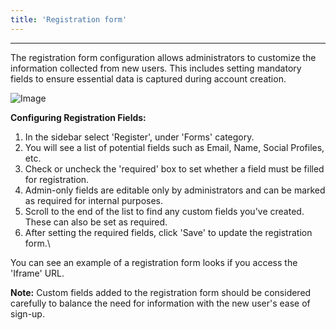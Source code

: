 ```yaml
---
title: 'Registration form'
---
```


---

The registration form configuration allows administrators to customize the information collected from new users. This includes setting mandatory fields to ensure essential data is captured during account creation.

![Image](/images/platform/Screenshot-2024-02-28-at-17.53.11.png)

**Configuring Registration Fields:**

1. In the sidebar select 'Register', under 'Forms' category.
2. You will see a list of potential fields such as Email, Name, Social Profiles, etc.
3. Check or uncheck the 'required' box to set whether a field must be filled for registration.
4. Admin-only fields are editable only by administrators and can be marked as required for internal purposes.
5. Scroll to the end of the list to find any custom fields you've created. These can also be set as required.
6. After setting the required fields, click 'Save' to update the registration form.\

You can see an example of a registration form looks if you access the 'Iframe' URL.

**Note:** Custom fields added to the registration form should be considered carefully to balance the need for information with the new user's ease of sign-up.